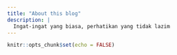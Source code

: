 ```yaml
---
title: "About this blog"
description: |
  Ingat-ingat yang biasa, perhatikan yang tidak lazim
---
```


```r
knitr::opts_chunk$set(echo = FALSE)
```
